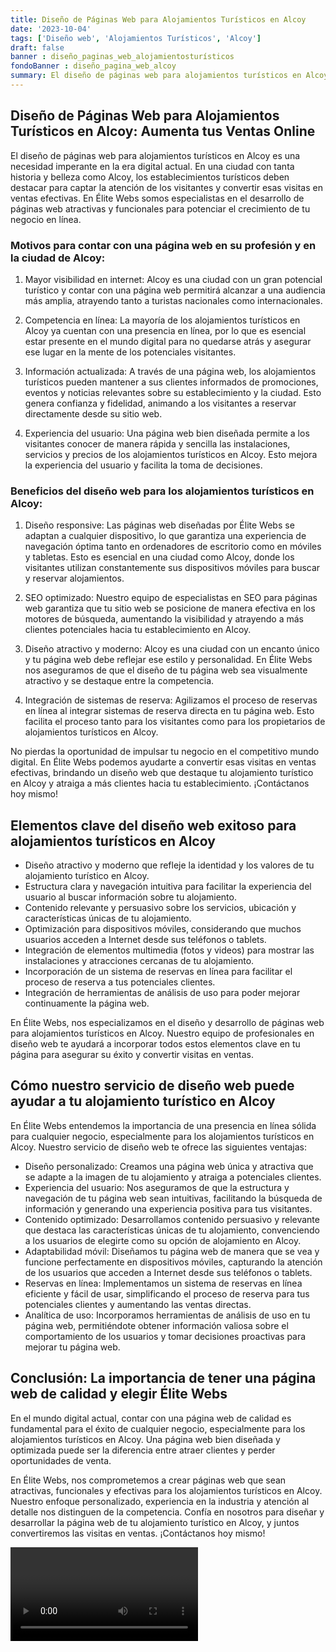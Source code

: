 ```yaml
---
title: Diseño de Páginas Web para Alojamientos Turísticos en Alcoy
date: '2023-10-04'
tags: ['Diseño web', 'Alojamientos Turísticos', 'Alcoy']
draft: false
banner : diseño_paginas_web_alojamientosturísticos
fondoBanner : diseño_pagina_web_alcoy
summary: El diseño de páginas web para alojamientos turísticos en Alcoy es una necesidad imperante en la era digital actual. En una ciudad con tanta historia y belleza como Alcoy, los establecimientos turísticos deben destacar para captar la atención de los visitantes y convertir esas visitas en ventas efectivas. En Élite Webs somos especialistas en el desarrollo de páginas web atractivas y funcionales para potenciar el crecimiento de tu negocio en línea.
---
```


## Diseño de Páginas Web para Alojamientos Turísticos en Alcoy: Aumenta tus Ventas Online

El diseño de páginas web para alojamientos turísticos en Alcoy es una necesidad imperante en la era digital actual. En una ciudad con tanta historia y belleza como Alcoy, los establecimientos turísticos deben destacar para captar la atención de los visitantes y convertir esas visitas en ventas efectivas. En Élite Webs somos especialistas en el desarrollo de páginas web atractivas y funcionales para potenciar el crecimiento de tu negocio en línea.

### Motivos para contar con una página web en su profesión y en la ciudad de Alcoy:

1. Mayor visibilidad en internet: Alcoy es una ciudad con un gran potencial turístico y contar con una página web permitirá alcanzar a una audiencia más amplia, atrayendo tanto a turistas nacionales como internacionales.

2. Competencia en línea: La mayoría de los alojamientos turísticos en Alcoy ya cuentan con una presencia en línea, por lo que es esencial estar presente en el mundo digital para no quedarse atrás y asegurar ese lugar en la mente de los potenciales visitantes.

3. Información actualizada: A través de una página web, los alojamientos turísticos pueden mantener a sus clientes informados de promociones, eventos y noticias relevantes sobre su establecimiento y la ciudad. Esto genera confianza y fidelidad, animando a los visitantes a reservar directamente desde su sitio web.

4. Experiencia del usuario: Una página web bien diseñada permite a los visitantes conocer de manera rápida y sencilla las instalaciones, servicios y precios de los alojamientos turísticos en Alcoy. Esto mejora la experiencia del usuario y facilita la toma de decisiones.

### Beneficios del diseño web para los alojamientos turísticos en Alcoy:

1. Diseño responsive: Las páginas web diseñadas por Élite Webs se adaptan a cualquier dispositivo, lo que garantiza una experiencia de navegación óptima tanto en ordenadores de escritorio como en móviles y tabletas. Esto es esencial en una ciudad como Alcoy, donde los visitantes utilizan constantemente sus dispositivos móviles para buscar y reservar alojamientos.

2. SEO optimizado: Nuestro equipo de especialistas en SEO para páginas web garantiza que tu sitio web se posicione de manera efectiva en los motores de búsqueda, aumentando la visibilidad y atrayendo a más clientes potenciales hacia tu establecimiento en Alcoy.

3. Diseño atractivo y moderno: Alcoy es una ciudad con un encanto único y tu página web debe reflejar ese estilo y personalidad. En Élite Webs nos aseguramos de que el diseño de tu página web sea visualmente atractivo y se destaque entre la competencia.

4. Integración de sistemas de reserva: Agilizamos el proceso de reservas en línea al integrar sistemas de reserva directa en tu página web. Esto facilita el proceso tanto para los visitantes como para los propietarios de alojamientos turísticos en Alcoy.

No pierdas la oportunidad de impulsar tu negocio en el competitivo mundo digital. En Élite Webs podemos ayudarte a convertir esas visitas en ventas efectivas, brindando un diseño web que destaque tu alojamiento turístico en Alcoy y atraiga a más clientes hacia tu establecimiento. ¡Contáctanos hoy mismo!

<GifSeo />

<Cta />

## Elementos clave del diseño web exitoso para alojamientos turísticos en Alcoy

- Diseño atractivo y moderno que refleje la identidad y los valores de tu alojamiento turístico en Alcoy.
- Estructura clara y navegación intuitiva para facilitar la experiencia del usuario al buscar información sobre tu alojamiento.
- Contenido relevante y persuasivo sobre los servicios, ubicación y características únicas de tu alojamiento.
- Optimización para dispositivos móviles, considerando que muchos usuarios acceden a Internet desde sus teléfonos o tablets.
- Integración de elementos multimedia (fotos y videos) para mostrar las instalaciones y atracciones cercanas de tu alojamiento.
- Incorporación de un sistema de reservas en línea para facilitar el proceso de reserva a tus potenciales clientes.
- Integración de herramientas de análisis de uso para poder mejorar continuamente la página web.

En Élite Webs, nos especializamos en el diseño y desarrollo de páginas web para alojamientos turísticos en Alcoy. Nuestro equipo de profesionales en diseño web te ayudará a incorporar todos estos elementos clave en tu página para asegurar su éxito y convertir visitas en ventas.

## Cómo nuestro servicio de diseño web puede ayudar a tu alojamiento turístico en Alcoy

En Élite Webs entendemos la importancia de una presencia en línea sólida para cualquier negocio, especialmente para los alojamientos turísticos en Alcoy. Nuestro servicio de diseño web te ofrece las siguientes ventajas:

- Diseño personalizado: Creamos una página web única y atractiva que se adapte a la imagen de tu alojamiento y atraiga a potenciales clientes.
- Experiencia del usuario: Nos aseguramos de que la estructura y navegación de tu página web sean intuitivas, facilitando la búsqueda de información y generando una experiencia positiva para tus visitantes.
- Contenido optimizado: Desarrollamos contenido persuasivo y relevante que destaca las características únicas de tu alojamiento, convenciendo a los usuarios de elegirte como su opción de alojamiento en Alcoy.
- Adaptabilidad móvil: Diseñamos tu página web de manera que se vea y funcione perfectamente en dispositivos móviles, capturando la atención de los usuarios que acceden a Internet desde sus teléfonos o tablets.
- Reservas en línea: Implementamos un sistema de reservas en línea eficiente y fácil de usar, simplificando el proceso de reserva para tus potenciales clientes y aumentando las ventas directas.
- Analítica de uso: Incorporamos herramientas de análisis de uso en tu página web, permitiéndote obtener información valiosa sobre el comportamiento de los usuarios y tomar decisiones proactivas para mejorar tu página web.

## Conclusión: La importancia de tener una página web de calidad y elegir Élite Webs

En el mundo digital actual, contar con una página web de calidad es fundamental para el éxito de cualquier negocio, especialmente para los alojamientos turísticos en Alcoy. Una página web bien diseñada y optimizada puede ser la diferencia entre atraer clientes y perder oportunidades de venta.

En Élite Webs, nos comprometemos a crear páginas web que sean atractivas, funcionales y efectivas para los alojamientos turísticos en Alcoy. Nuestro enfoque personalizado, experiencia en la industria y atención al detalle nos distinguen de la competencia. Confía en nosotros para diseñar y desarrollar la página web de tu alojamiento turístico en Alcoy, y juntos convertiremos las visitas en ventas. ¡Contáctanos hoy mismo!

<Video />

<CtaBot job='Alojamientos Turísticos' city='Alcoy'/>

<Gmaps query='Alcoy+españa+maps' />